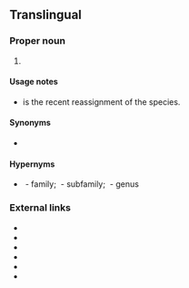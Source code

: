 ==Translingual==
{{rfi}}
===Proper noun===
{{taxoninfl|head=[[Philautus]] {{epilang|steineri||mul}}|i=1|g=m}}

# {{taxon|species|family|Rhacophoridae|{{vern|Steiner's bubble-net frog}}, a [[tree frog]] [[endemic]] to [[Sri Lanka]]}}

====Usage notes====
* {{taxlink|Pseudophilautus steineri|species|noshow=1}} is the recent reassignment of the species.

====Synonyms====
* {{sense|species}} {{taxlink|Pseudophilautus steineri|species|noshow=1}}

====Hypernyms====
* {{sense|species}} ''{{taxlink|Rhacophoridae|family|noshow=1}}''&nbsp;- family; ''{{taxlink|Rhacophorinae|subfamily|noshow=1}}''&nbsp;- subfamily; {{taxlink|Philautus|genus|noshow=1}}&nbsp;- genus

===External links===
* {{pedia}}
* {{specieslite}}
* {{comcatlite}}
* {{R:ITIS|775296}}
* {{R:TOL|Rhacophoridae|Rhacophoridae}}
* {{R:EOL|7246888}}
